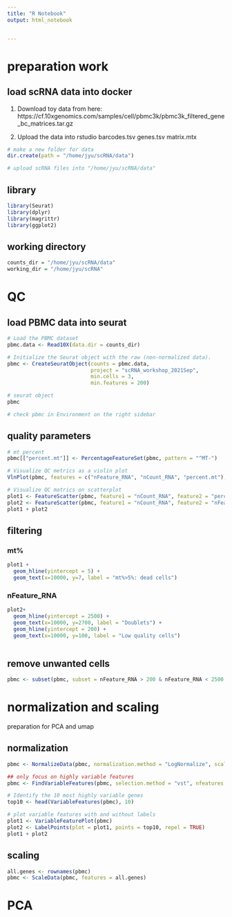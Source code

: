 ```yaml
---
title: "R Notebook"
output: html_notebook


---
```


# preparation work

## load scRNA data into docker

1. Download toy data from here: https://cf.10xgenomics.com/samples/cell/pbmc3k/pbmc3k_filtered_gene_bc_matrices.tar.gz

2. Upload the data into rstudio
 barcodes.tsv
 genes.tsv
 matrix.mtx
 
```r
# make a new folder for data
dir.create(path = "/home/jyu/scRNA/data")

# upload scRNA files into "/home/jyu/scRNA/data"
```

## library

```r
library(Seurat)
library(dplyr)
library(magrittr)
library(ggplot2)
```

## working directory

```r
counts_dir = "/home/jyu/scRNA/data"
working_dir = "/home/jyu/scRNA"
```

# QC

## load PBMC data into seurat 

```r
# Load the PBMC dataset
pbmc.data <- Read10X(data.dir = counts_dir)

# Initialize the Seurat object with the raw (non-normalized data).
pbmc <- CreateSeuratObject(counts = pbmc.data, 
                           project = "scRNA_workshop_2021Sep", 
                           min.cells = 3, 
                           min.features = 200)

# seurat object
pbmc

# check pbmc in Environment on the right sidebar
```

## quality parameters

```r
# mt percent
pbmc[["percent.mt"]] <- PercentageFeatureSet(pbmc, pattern = "^MT-")

# Visualize QC metrics as a violin plot
VlnPlot(pbmc, features = c("nFeature_RNA", "nCount_RNA", "percent.mt"), ncol = 3)+theme(legend.position = "none")

# Visualize QC matrics on scatterplot
plot1 <- FeatureScatter(pbmc, feature1 = "nCount_RNA", feature2 = "percent.mt")+theme(legend.position = "none")
plot2 <- FeatureScatter(pbmc, feature1 = "nCount_RNA", feature2 = "nFeature_RNA")+theme(legend.position = "none")
plot1 + plot2


```

## filtering {.tabset .tabset-fade}

### mt% 

```r
plot1 + 
  geom_hline(yintercept = 5) + 
  geom_text(x=10000, y=7, label = "mt%>5%: dead cells")
```

### nFeature_RNA

```r
plot2+ 
  geom_hline(yintercept = 2500) + 
  geom_text(x=10000, y=2700, label = "Doublets") +
  geom_hline(yintercept = 200) + 
  geom_text(x=10000, y=100, label = "Low quality cells")
  
```

## remove unwanted cells

```r
pbmc <- subset(pbmc, subset = nFeature_RNA > 200 & nFeature_RNA < 2500 & percent.mt < 5)
```

# normalization and scaling

preparation for PCA and umap

## normalization

```r
pbmc <- NormalizeData(pbmc, normalization.method = "LogNormalize", scale.factor = 10000)

## only focus on highly variable features
pbmc <- FindVariableFeatures(pbmc, selection.method = "vst", nfeatures = 2000)

# Identify the 10 most highly variable genes
top10 <- head(VariableFeatures(pbmc), 10)

# plot variable features with and without labels
plot1 <- VariableFeaturePlot(pbmc)
plot2 <- LabelPoints(plot = plot1, points = top10, repel = TRUE)
plot1 + plot2
```

## scaling

```r
all.genes <- rownames(pbmc)
pbmc <- ScaleData(pbmc, features = all.genes)
```

# PCA


